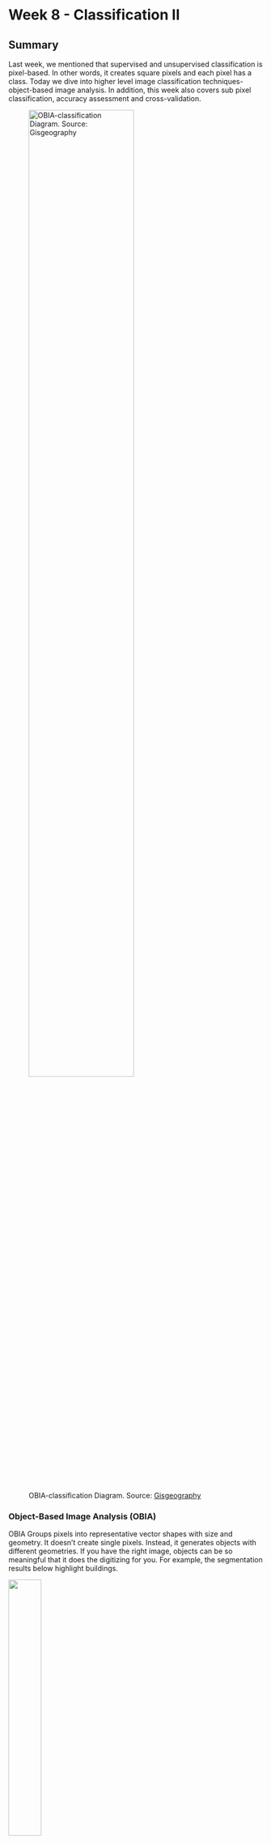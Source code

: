 # Week 8 - Classification II

## Summary

Last week, we mentioned that supervised and unsupervised classification is pixel-based. In other words, it creates square pixels and each pixel has a class. Today we dive into higher level image classification techniques- object-based image analysis. In addition, this week also covers sub pixel classification, accuracy assessment and cross-validation.

![OBIA-classification Diagram. Source: [Gisgeography](https://gisgeography.com/obia-object-based-image-analysis-geobia/)](week7-images/OBIA-classification1-1.png){width="70%"}

### Object-Based Image Analysis (OBIA)

OBIA Groups pixels into representative vector shapes with size and geometry. It doesn’t create single pixels. Instead, it generates objects with different geometries. If you have the right image, objects can be so meaningful that it does the digitizing for you. For example, the segmentation results below highlight buildings.

![](week7-images/obia-segmentation-clustering-ml.png){width="36%"}                         ![](week7-images/object-based-diagram.png){width="45%"}

Source: [Gisgeography](https://gisgeography.com/obia-object-based-image-analysis-geobia/)

Four steps to perform OBIA classification:

1.  Perform multiresolution segmentation
2.  Select training areas
3.  Define statistics
4.  Classify

In OBIA classification, we can use different methods to classify objects. For example,

-   **shape**: if we want to classify buildings, we can use a shape statistic such as “rectangular fit”. This tests an object’s geometry to the shape of a rectangle.

-   **texture**: homogeneity of an object. For example, water is mostly homogeneous because it’s mostly dark blue. But forests have shadows and are a mix of green and black.

-   **spectral**: we can use the mean value of spectral properties such as near-infrared, short-wave infrared, red, green, or blue.

-   **geographic context**: objects have proximity and distance relationships between neighbors.

-   **Nearest neighbor (NN) classification**: similar to supervised classification

![Each object in OBIA has statistics associated with it. On the right, is image object information for the selected building regarding its shape, size and spectral characteristics. Source: [Gisgeography](https://gisgeography.com/obia-object-based-image-analysis-geobia/)](week7-images/OBIA-Image-Object-Information-1-1.png){width="77%"}

### How to decide which image classification technique to use?

Let’s say we want to classify trees in high spatial resolution image.

We decide to choose all pixels with high NDVI in that image. But this could also misclassify other pixels in the image that aren’t trees. For this reason, pixel-based classification like unsupervised and supervised classification gives a "salt and pepper" look, which means image appears to be speckled with noise or granular variations.

![Unsupervised classification with unwanted speckle classification. Source: [Gisgeography](https://gisgeography.com/obia-object-based-image-analysis-geobia/)](week7-images/Unsupervised-Classification-Salt-Pepper.png){width="77%"}

Humans naturally aggregate spatial information into groups. Multiresolution segmentation does this task by grouping homogenous pixels into objects. Water features are easily recognizable after multiresolution segmentation. This is how humans visualize spatial features.

**So, when should we use pixel-based (unsupervised and supervised classification) or object-based classification?**

![Source: [Gisgeography](https://gisgeography.com/obia-object-based-image-analysis-geobia/)](week7-images/Spatial-Resolution-Comparison.png){width="80%"}

As I illustrated before, spatial resolution is an important factor when selecting image classification techniques. When we have a low spatial resolution image, both traditional pixel-based and object-based image classification techniques perform well. In contrast, when we have a high spatial resolution image, OBIA is superior to traditional pixel-based classification.

### Sub-pixel Analysis

Sub-pixel means that each pixel will be divided into smaller units to implement interpolation algorithms for these smaller units.

Sub-pixel mapping, which in most cases can be regarded as a subsequent procedure to spectral unmixing, aims to arrange the spatial location of possible classes inside each mixed pixel given the obtained abundance map.

![An example of sub-pixel analysis, comparing high-resolution imagery with images processed from medium-resolution remote sensing data such as Landsat. Source: [(MacLachlan et al., 2017)](https://doi.org/10.1080/01431161.2017.1346403)](week7-images/Subpixel%20land-cover%20classification%20for%20improved%20urban%20area%20estimates%20using%20Landsat.jpg){width="50%"}

The goal of sub-pixel analysis is to extract more detailed information at the pixel level. For example, even if a pixel is primarily covered by buildings, if it also includes a portion of roads and vegetation, sub-pixel analysis will be able to identify these proportions. This is particularly useful for urban planning and environmental monitoring, as it allows for more precise mapping and monitoring of urban land use and changes.

### Accuracy Assessment

Confusion Matrix is a fundamental tool for assessing the performance of classification models in machine learning and statistics. It provides a visual representation of the actual vs. predicted outcomes for a binary classifier, helping to understand how well the model performs in distinguishing between two classes (e.g., spam vs. non-spam in email filtering).

The confusion matrix consists of four key elements:

-   **True Positives (TP):** Instances correctly predicted as positive (e.g., emails correctly identified as spam).
-   **False Negatives (FN):** Positive instances incorrectly predicted as negative (e.g., spam emails misclassified as non-spam).
-   **False Positives (FP):** Negative instances incorrectly predicted as positive (e.g., non-spam emails misclassified as spam).
-   **True Negatives (TN):** Instances correctly predicted as negative (e.g., non-spam emails correctly identified as non-spam).

Advanced classification metrics derived from the confusion matrix offer deeper insights into the model's performance, including:

![Confusion matrix with advanced classification metrics. Source: [Manisha-sirsat](https://manisha-sirsat.blogspot.com/2019/04/confusion-matrix.html)](week7-images/confusionMatrxiUpdated.jpg){width="80%"}

-   **Sensitivity (Recall or True Positive Rate):** The proportion of actual positives correctly identified by the model. High sensitivity indicates the model is good at catching positive cases.
-   **Specificity (True Negative Rate):** The proportion of actual negatives correctly identified, showing how well the model identifies negative cases.
-   **Precision:** The proportion of positive identifications that were actually correct, highlighting the model's accuracy in predicting positive classes.
-   **Accuracy:** The overall proportion of correct predictions made out of all predictions, providing a general measure of the model's performance.
-   **F1 Score:** The harmonic mean of precision and recall, offering a balance between them and is particularly useful when the classes are imbalanced.

**Accuracy Assessment** refers to evaluating how accurately a model predicts outcomes across its entire set of predictions. Except this, it also look at how the model balances detecting true positives versus true negatives, its precision, and more. These details are especially important when the data isn't evenly distributed, thus helps in identifying the strengths and weaknesses of a model, guiding improvements and adjustments to enhance its predictive capabilities.

### Cross-validation

Cross-validation involves splitting the dataset into smaller subsets to repeatedly train and validate the model. The most common method of cross-validation is k-fold cross-validation.

1.  **Generalization Ability Assessment**: evaluate the model's predictive ability on unknown data.

2.  **Avoiding Overfitting**: ensure the effectiveness and robustness of the model in practical applications.

3.  **Model Selection and Hyperparameter Tuning**: such as the learning rate or the number of layers in deep learning models, to improve the performance of the model.

## Applications

I learned a really cool application in class, which is with high-resolution, and near-Real-Time classification,called [Dynamic World](https://dynamicworld.app/about)!! It leverages deep learning techniques on Sentinel-2 imagery to provide globally consistent, high-resolution (10m per pixel) land use and land cover (LULC) classification in near real-time (NRT). This is a significant advancement over traditional global land cover products, which are typically updated on an annual basis and often have substantial lag times between image acquisition and dataset release.

If you are interested in this, you can [click here](https://dynamicworld.app/explore) to experience the Dynamic World by yourself.

![Visual comparison of Dynamic World (DW) to other global and regional LULC datasets. Source: [Brown et al., 2022](https://doi.org/10.1038/s41597-022-01307-4)](week7-images/41597_2022_1307_Fig8.jpg){width="75%"}

In terms of OBIA, Xiong et al. developed an innovative approach to creating a high-resolution (30-m) cropland extent map of the African continent by integrating pixel-based and object-based remote sensing classification methods using data from Sentinel-2 and Landsat-8 satellites on the Google Earth Engine (GEE) platform. This segmentation groups neighboring pixels into meaningful objects (or segments) based on their similarity, considering both their spectral characteristics and spatial context, effectively reducing the "salt and pepper" noise typical in pixel-based classifications and improving the overall accuracy of the cropland extent map ([2017](https://doi.org/10.3390/rs9101065)). Its rigorous assessment demonstrated the effectiveness of combining pixel-based and object-based approaches, achieving a high overall accuracy and demonstrating the potential of this integrated method for large-scale cropland mapping projects.

![Source: [Xiong et al., 2017](https://doi.org/10.3390/rs9101065)](week7-images/Nominal_30-m_Cropland_Extent_M.jpg){width="75%"}

With regard to the application of subpixel, my teacher MacLachlan et al. made a lot of contributions and progress. They explored subpixel land cover classification to enhance urban area estimation, leveraging high spatial resolution orthophotos and Landsat imagery for the Perth Metropolitan Region (PMR), Western Australia. The research demonstrated that correcting Landsat-derived subpixel estimates with values from a detailed comparison to high-resolution data significantly reduced estimation errors by about 55.08% for the PMR ([MacLachlan et al., 2017](https://doi.org/10.1080/01431161.2017.1346403)). This methodology, adaptable globally with readily available or inexpensive high-resolution imagery such as Google Earth, offers a promising approach to improving urban growth monitoring and sustainability efforts.

## Reflection

It's the final week of my learning diary, I want to express my profound gratitude for your patient reading. ❤️ This unique assignment markes a series of firsts in my academic journey. For the first time in my life, I've curated a personal website chronicling my learning process and achievements throughout my course. The use of Quarto and Xaringan to craft web-based books and presentations bring me the convenience of accessing and reviewing these materials anytime and anywhere. It doesn't just significantly contribute to my personal archive but also empowers me to showcase my work to others through a simple URL.

During this two-month course on remote sensing, I truly experienced the miracle of scientific and technological progress. As I move forward in my career, the lessons learned and the materials created during this course will serve as invaluable resources, continually inspiring and guiding me. Lastly, I owe a debt of gratitude to my instructor, whose innovative approach to assignments has profoundly impacted me, it was a journey of discovery, creation, and growth. Thank you for opening the door to this enriching experience and for guiding me through this transformative process. I cherish the knowledge, skills and the warm memory gained from this endeavor, and I am excited to see where this journey takes me next. 😊
